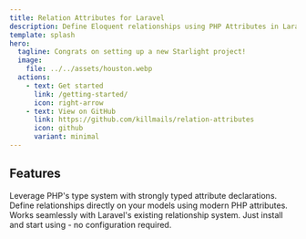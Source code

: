 ```yaml
---
title: Relation Attributes for Laravel
description: Define Eloquent relationships using PHP Attributes in Laravel
template: splash
hero:
  tagline: Congrats on setting up a new Starlight project!
  image:
    file: ../../assets/houston.webp
  actions:
    - text: Get started
      link: /getting-started/
      icon: right-arrow
    - text: View on GitHub
      link: https://github.com/killmails/relation-attributes
      icon: github
      variant: minimal
---
```



## Features

<CardGrid stagger>
    <Card title="Type Safe">
        Leverage PHP's type system with strongly typed attribute declarations.
    </Card>
    <Card title="Clean Syntax">
        Define relationships directly on your models using modern PHP attributes.
    </Card>
    <Card title="Laravel Native">
        Works seamlessly with Laravel's existing relationship system.
    </Card>
    <Card title="Zero Config">
        Just install and start using - no configuration required.
    </Card>
</CardGrid>
